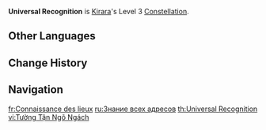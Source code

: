 {{Constellation Infobox
|image         = Constellation Universal Recognition.png
|character     = Kirara
|level         = 3
|description   = Increases the Level of [[Meow-teor Kick]] by 3.<br>Maximum upgrade level is 15.
|scale_att1    = 
|utility1      = Talent Level Increase
|utility2      = Elemental Skill Level Increase
}}
'''Universal Recognition''' is [[Kirara]]'s Level 3 [[Constellation]].

==Other Languages==
{{Other Languages
|en      = Universal Recognition
|zhs     = 万户门牌通识
|zhs_rm  = Wànhù Ménpái Tōngshí
|zht     = 萬戶門牌通識
|zht_rm  = Wànhù Ménpái Tōngshì
|zh_tl   = 
|ja      = 万戸門札に通ず
|ja_rm   = Banko Monsatsu ni Tsuuzu
|ja_tl   = 
|ko      = 길 찾기 전문가
|ko_rm   = 
|ko_tl   = 
|es      = Conoce a tu vecino
|es_tl   = Know Your Neighbor
|fr      = Connaissance des lieux
|fr_tl   = Knowledge of Places
|ru      = Знание всех адресов
|ru_tl   = Knowledge of Every Address
|th      = Universal Recognition
|vi      = Tường Tận Ngõ Ngách
|vi_tl   = Know Your Neighbor
|de      = Universelle Erkennung
|de_tl   = Universal Recognition
|id      = Universal Recognition
|pt      = Reconhecimento Universal
|pt_tl   = 
|tr      = Tüm Dünyaya Teslimat
|tr_tl   = Worldwide Delivery
|it      = Riconoscimento universale
|it_tl   = 
}}

==Change History==
{{Change History|3.7}}

==Navigation==
{{Talent Navbox|Kirara}}

[[fr:Connaissance des lieux]]
[[ru:Знание всех адресов]]
[[th:Universal Recognition]]
[[vi:Tường Tận Ngõ Ngách]]